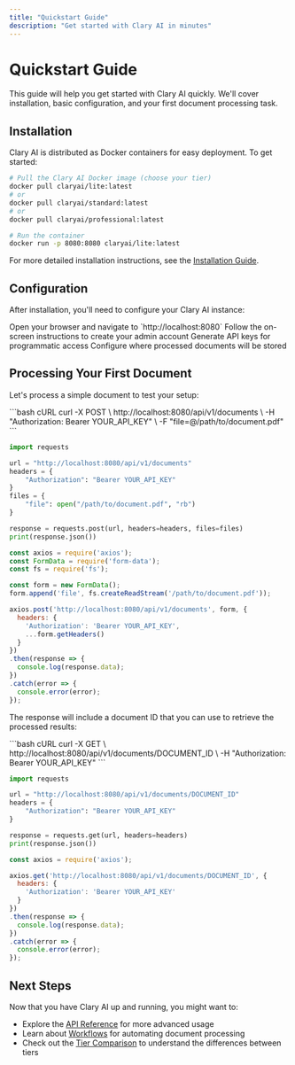 ```yaml
---
title: "Quickstart Guide"
description: "Get started with Clary AI in minutes"
---
```


# Quickstart Guide

This guide will help you get started with Clary AI quickly. We'll cover installation, basic configuration, and your first document processing task.

## Installation

Clary AI is distributed as Docker containers for easy deployment. To get started:

```bash
# Pull the Clary AI Docker image (choose your tier)
docker pull claryai/lite:latest
# or
docker pull claryai/standard:latest
# or
docker pull claryai/professional:latest

# Run the container
docker run -p 8080:8080 claryai/lite:latest
```

For more detailed installation instructions, see the [Installation Guide](/getting-started/installation).

## Configuration

After installation, you'll need to configure your Clary AI instance:

<Steps>
  <Step title="Access the Web Interface">
    Open your browser and navigate to `http://localhost:8080`
  </Step>
  <Step title="Create an Admin Account">
    Follow the on-screen instructions to create your admin account
  </Step>
  <Step title="Configure API Keys">
    Generate API keys for programmatic access
  </Step>
  <Step title="Set Up Document Storage">
    Configure where processed documents will be stored
  </Step>
</Steps>

## Processing Your First Document

Let's process a simple document to test your setup:

<CodeGroup>
```bash cURL
curl -X POST \
  http://localhost:8080/api/v1/documents \
  -H "Authorization: Bearer YOUR_API_KEY" \
  -F "file=@/path/to/document.pdf"
```

```python Python
import requests

url = "http://localhost:8080/api/v1/documents"
headers = {
    "Authorization": "Bearer YOUR_API_KEY"
}
files = {
    "file": open("/path/to/document.pdf", "rb")
}

response = requests.post(url, headers=headers, files=files)
print(response.json())
```

```javascript JavaScript
const axios = require('axios');
const FormData = require('form-data');
const fs = require('fs');

const form = new FormData();
form.append('file', fs.createReadStream('/path/to/document.pdf'));

axios.post('http://localhost:8080/api/v1/documents', form, {
  headers: {
    'Authorization': 'Bearer YOUR_API_KEY',
    ...form.getHeaders()
  }
})
.then(response => {
  console.log(response.data);
})
.catch(error => {
  console.error(error);
});
```
</CodeGroup>

The response will include a document ID that you can use to retrieve the processed results:

<CodeGroup>
```bash cURL
curl -X GET \
  http://localhost:8080/api/v1/documents/DOCUMENT_ID \
  -H "Authorization: Bearer YOUR_API_KEY"
```

```python Python
import requests

url = "http://localhost:8080/api/v1/documents/DOCUMENT_ID"
headers = {
    "Authorization": "Bearer YOUR_API_KEY"
}

response = requests.get(url, headers=headers)
print(response.json())
```

```javascript JavaScript
const axios = require('axios');

axios.get('http://localhost:8080/api/v1/documents/DOCUMENT_ID', {
  headers: {
    'Authorization': 'Bearer YOUR_API_KEY'
  }
})
.then(response => {
  console.log(response.data);
})
.catch(error => {
  console.error(error);
});
```
</CodeGroup>

## Next Steps

Now that you have Clary AI up and running, you might want to:

- Explore the [API Reference](/api-reference/overview) for more advanced usage
- Learn about [Workflows](/api-reference/endpoints/workflows) for automating document processing
- Check out the [Tier Comparison](/tiers/overview) to understand the differences between tiers
